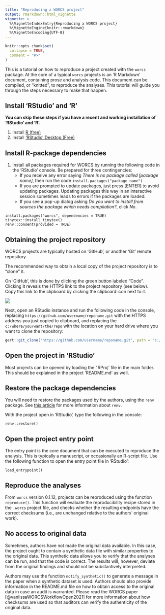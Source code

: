 ```yaml
---
title: "Reproducing a WORCS project"
output: rmarkdown::html_vignette
vignette: >
  %\VignetteIndexEntry{Reproducing a WORCS project}
  %\VignetteEngine{knitr::rmarkdown}
  %\VignetteEncoding{UTF-8}
---
```


```r
knitr::opts_chunk$set(
  collapse = TRUE,
  comment = "#>"
)
```

This is a tutorial on how to reproduce a project created with the `worcs` package.
At the core of a typical `worcs` projects is an 'R Markdown' document,
containing prose and analysis code.
This document can be compiled, or "knitted", to reproduce the analyses.
This tutorial will guide you through the steps necessary to make that happen.

## Install 'RStudio' and 'R'

**You can skip these steps if you have a recent and working installation of 'RStudio' and 'R'.**

1. Install [R (free)](https://CRAN.R-project.org)
1. Install ['RStudio' Desktop (Free)](https://posit.co/download/rstudio-desktop/)

## Install R-package dependencies

1. Install all packages required for WORCS by running the following code in the 'RStudio' console. Be prepared for three contingencies:  
    + If you receive any error saying *There is no package called [package name]*, then run the code `install.packages("package name")`  
    + If you are prompted to update packages, just press [ENTER] to avoid updating packages. Updating packages this way in an interactive session sometimes leads to errors if the packages are loaded.  
    + If you see a pop-up dialog asking *Do you want to install from sources the package which needs compilation?*, click *No*.

```
install.packages("worcs", dependencies = TRUE)
tinytex::install_tinytex()
renv::consent(provided = TRUE)
```

## Obtaining the project repository

<!-- To do so, open RStudio and, in the console,  -->
<!-- If you are familiar with 'Git' and 'GitHub', you can "clone" the project as usual. -->

<!-- If you are not familiar with these tools, you can download the project repository from the remote repository through the web interface. **Note however that a repository downloaded via the GitHub interface is no longer, itself, a Git repository! This is a peculiarity of the GitHub interface.** -->


WORCS projects are typically hosted on 'GitHub', or another 'Git' remote repository.

The recommended way to obtain a local copy of the project repository is to "clone" it.

On 'GitHub', this is done by clicking the green button labeled "Code". Clicking it reveals the HTTPS link to the project repository (see below).
Copy this link to the clipboard by clicking the clipboard icon next to it.

![](github_download.png)

Next, open an RStudio instance and run the following code in the console, replacing `https://github.com/username/reponame.git` with the HTTPS address you just copied to clipboard, and replacing the `c:/where/you/want/the/repo` with the location on your hard drive where you want to clone the repository:

```r
gert::git_clone("https://github.com/username/reponame.git", path = "c:/where/you/want/the/repo")
```

## Open the project in 'RStudio'

Most projects can be opened by loading the '.RProj' file in the main folder.
This should be explained in the project 'README.md' as well.

## Restore the package dependencies

You will need to restore the packages used by the authors, using the `renv` package.
See [this article](https://rstudio.github.io/renv/articles/renv.html) for more information about `renv`.

With the project open in 'RStudio', type the following in the console:

```
renv::restore()
```

## Open the project entry point

The entry point is the core document that can be executed to reproduce the analysis.
This is typically a manuscript, or occasionally an R-script file.
Use the following function to open the entry point file in 'RStudio':

```
load_entrypoint()
```

## Reproduce the analyses

From `worcs` version 0.1.12, projects can be reproduced using the function `reproduce()`.
This function will evaluate the reproducibility recipe stored in the `.worcs` project file,
and checks whether the resulting endpoints have the correct checksums (i.e., are unchanged relative to the authors' original work).

## No access to original data

Sometimes, authors have not made the original data available.
In this case, the project ought to contain a synthetic data file with similar properties
to the original data.
This synthetic data allows you to verify that the analyses can be run,
and that the code is correct.
The results will, however, deviate from the original findings and should not be substantively interpreted.

Authors may use the function `notify_synthetic()` to generate a message in the paper when a synthetic dataset is used.
Authors should also provide information in the README.md file on how to obtain access to the original data in case an audit is warranted.
Please read the WORCS paper [@vanlissaWORCSWorkflowOpen2021] for more information about how checksums are used so that auditors can verify the authenticity of the original data.
